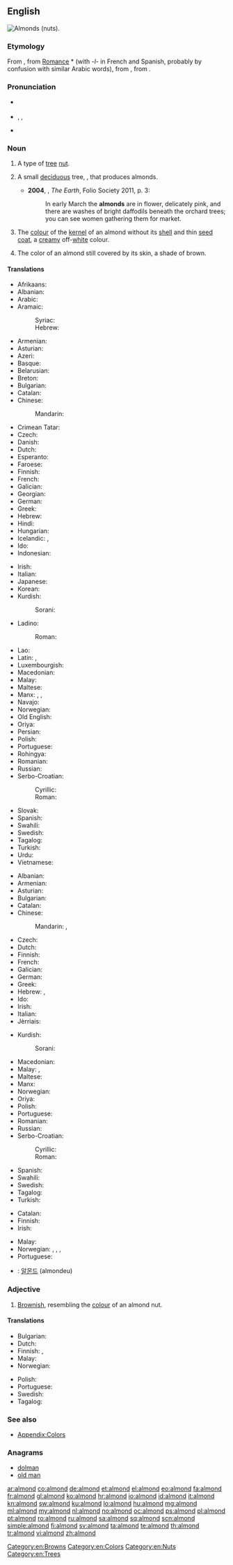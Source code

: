 ==English==

[[Image:Almonds.jpg|thumb|right|Almonds (nuts).]]
{{wikipedia}}
{{wikispecies|Prunus dulcis}}

===Etymology===
From {{etyl|fro|en}} {{term|almande|lang=fro}}, from [[Romance]] *{{term||amendla}} (with ''-l-'' in French and Spanish, probably by confusion with similar Arabic words), from {{etyl|la|en}} {{term|amygdala|lang=la}}, from {{etyl|grc|en}} {{term|ἀμυγδάλη|sc=polytonic|lang=grc|tr=amugdala}}.

===Pronunciation===
* {{a|UK}} {{IPA|/ˈɑːmənd/}}
* {{a|US}} {{IPA|/ˈɑmənd/}}, {{IPA|/ˈɑlmənd/}}, {{IPA|/æmənd/}}
* {{audio|en-us-almond.ogg|Audio (US)}}

===Noun===
{{en-noun|~}}

# {{context|countable|lang=en}} A type of [[tree]] [[nut]].
# {{context|countable|lang=en}} A small [[deciduous]] tree, {{taxlink|Prunus dulcis|species}}, that produces almonds.
#* '''2004''', {{w|Richard Fortey}}, ''The Earth'', Folio Society 2011, p. 3:
#*: In early March the '''almonds''' are in flower, delicately pink, and there are washes of bright daffodils beneath the orchard trees; you can see women gathering them for market.
# {{context|uncountable|lang=en}} The [[colour]] of the [[kernel]] of an almond without its [[shell]] and thin [[seed coat]], a [[creamy]] off-[[white]] colour.
#: {{color panel|almond|FFEBCD}}<!--this is the hex tripled used for the X11 BlanchedAlmond color-->
# {{context|uncountable|lang=en}} The color of an almond still covered by its skin, a shade of brown.
#: {{color panel|almond|A67B5B}}

====Translations====
{{trans-top|nut}}
* Afrikaans: {{t-|af|amandel}}
* Albanian: {{t+|sq|bajame}}
* Arabic: {{t-|ar|لوز|tr=lauz|m}}
* Aramaic:
*: Syriac: {{tø|arc|ܠܘܙܐ|tr=lūzā, lūzo|c}}
*: Hebrew: {{tø|arc|לוזא|tr=lūzā, lūzo|c}}
* Armenian: {{t-|hy|նուշ|tr=nuš}}
* Asturian: {{t-|ast|almendra|f}}
* Azeri: {{t+|az|badam}}
* Basque: {{t+|eu|almendra}}
* Belarusian: {{t-|be|міндаль|m|tr=mindaĺ|sc=Cyrl}}
* Breton: {{t+|br|alamandez|p}}
* Bulgarian: {{t+|bg|бадем}}
* Catalan: {{t-|ca|ametlla|f}}
* Chinese:
*: Mandarin: {{t|cmn|扁桃|tr=biǎntáo}}
* Crimean Tatar: {{tø|crh|badem}}
* Czech: {{t+|cs|mandle|f}}
* Danish: {{t+|da|mandel}}
* Dutch: {{t+|nl|amandel|f}}
* Esperanto: {{t+|eo|migdalo}}
* Faroese: {{t-|fo|mandla|f}}
* Finnish: {{t+|fi|manteli}}
* French: {{t+|fr|amande|f}}
* Galician: {{t+|gl|améndoa|f}}
* Georgian: {{t-|ka|ნუში|tr=nushi|sc=Geor}}
* German: {{t+|de|Mandel|f}}
* Greek: {{t+|el|αμύγδαλο|n|tr=amýdgalo}}
* Hebrew: {{t+|he|שקד|tr=shaked|m}}
* Hindi: {{t-|hi|बादाम|tr=bādām}}
* Hungarian: {{t+|hu|mandula}}
* Icelandic: {{t+|is|mandla|f}}, {{t-|is|sætmandla|f}}
* Ido: {{t+|io|mandelo}}
* Indonesian: {{t-|id|buah badam}}
{{trans-mid}}
* Irish: {{t-|ga|almóinn|f}}
* Italian: {{t+|it|mandorla|f}}
* Japanese: {{t+|ja|アーモンド|tr=āmondo}}
* Korean: {{t+|ko|아몬드|tr=amondeu |sc=Kore}}
* Kurdish:
*: Sorani: {{t+|ku|باده‌م|tr=badem|sc=ku-Arab}}
* Ladino:
*: Roman: {{tø|lad|almendra|f}}
* Lao: {{t-|lo|ແກ່ນອະມັນດ|tr=aekn a mand|sc=Laoo}}
* Latin: {{t-|la|amygdalum}}, {{t-|la|amygdala|f}}
* Luxembourgish: {{t-|lb|Mandel|f}}
* Macedonian: {{t-|mk|бадем|m|tr=bádem}}
* Malay: {{t-|ms|badam}}
* Maltese: {{t-|mt|lewża|f}}
* Manx: {{t-|gv|almon|m}}, {{t-|gv|cro almon|m}}, {{t-|gv|cro Greagagh|m}}
* Navajo: {{tø|nv|neeshchʼííʼ hááheeshchiiʼí}}
* Norwegian: {{t-|no|mandel|m}}
* Old English: {{t-|ang|āmigdal}}
* Oriya: {{t-|or|ପେସ୍ତାବାଦାମ|sc=Orya}}
* Persian: {{t+|fa|بادام|tr=bādām}}
* Polish: {{t+|pl|migdał|m}}
* Portuguese: {{t+|pt|amêndoa|f}}
* Rohingya: {{tø|rhg|badam}}
* Romanian: {{t+|ro|migdală|f}}
* Russian: {{t+|ru|минда́ль|m|tr=mindál'}}
* Serbo-Croatian:
*: Cyrillic: {{t-|sh|бадем|m}}
*: Roman: {{t-|sh|badem|m}}
* Slovak: {{t-|sk|mandľa|f}}
* Spanish: {{t+|es|almendra|f}}
* Swahili: {{t+|sw|lozi}}
* Swedish: {{t+|sv|mandel|c}}
* Tagalog: {{t+|tl|pili}}
* Turkish: {{t+|tr|badem}}
* Urdu: {{t-|ur|بادام|tr=bādām}}
* Vietnamese: {{t-|vi|hạnh nhân}}
{{trans-bottom}}

{{trans-top|tree}}
* Albanian: {{t+|sq|bajame}}
* Armenian: {{t-|hy|նշենի|tr=nšeni}}
* Asturian: {{t-|ast|almendral|m}}
* Bulgarian: {{t+|bg|бадем}}
* Catalan: {{t-|ca|ametller|m}}
* Chinese:
*: Mandarin: {{t|cmn|扁桃樹}}, {{t|cmn|扁桃树|tr=biǎntáo shù}}
* Czech: {{t-|cs|mandloň|f}}
* Dutch: {{t+|nl|amandelboom|m}}
* Finnish: {{t-|fi|mantelipuu}}
* French: {{t+|fr|amandier|m}}
* Galician: {{t+|gl|amendoeira|f}}
* German: {{t-|de|Mandelbaum|m}}
* Greek: {{t+|el|αμυγδαλιά|f|tr=amygdaliá}}
* Hebrew: {{t+|he|שקד|m|tr=shakéd}}, {{t-|he|שקדיה|f|tr=shkediyá}}
* Ido: {{t+|io|mandeliero}}
* Irish: {{t-|ga|crann almóinní|m}}
* Italian: {{t-|it|mandorlo|m}}
* Jèrriais: {{tø|roa-jer|almandgi|m}}
{{trans-mid}}
* Kurdish:
*: Sorani: {{t-|ku|داری چوالا}}
* Macedonian: {{t-|mk|бадем|m|tr=bádem}}
* Malay: {{t-|ms|pokok badam}}, {{t-|ms|badam}}
* Maltese: {{t-|mt|lewża|f}}
* Manx: {{t-|gv|billey almon|m}}
* Norwegian: {{t-|no|mandeltre|n}}
* Oriya: {{t-|or|ପେସ୍ତାବାଦାମ|sc=Orya}}
* Polish: {{t-|pl|migdałowiec|m}}
* Portuguese: {{t+|pt|amendoeira|f}}
* Romanian: {{t+|ro|migdal|m}}
* Russian: {{t+|ru|минда́ль|m|tr=mindál'}}
* Serbo-Croatian:
*: Cyrillic: {{t-|sh|бадем|m}}
*: Roman: {{t-|sh|badem|m}}
* Spanish: {{t+|es|almendro|m}}
* Swahili: {{t-|sw|mlozi}}
* Swedish: {{t-|sv|mandelträd|n}}
* Tagalog: {{t-|tl|almón}}
* Turkish: {{t+|tr|badem}}
{{trans-bottom}}

{{trans-top|colour}}
* Catalan: {{t-|ca|ametlla|f}} {{qualifier|rare}}
* Finnish: {{t-|fi|mantelinvalkoinen}}
* Irish: {{t-|ga|dath na halmóinne|m}}
{{trans-mid}}
* Malay: {{t-|ms|badam}}
* Norwegian: {{t-|no|mandelfarga}}, {{t-|no|mandelfarva}}, {{t-|no|mandelfarget}}, {{t-|no|mandelfarvet}}
* Portuguese: {{t+|pt|amêndoa}}
{{trans-bottom}}

{{checktrans-top}}
<!--Remove this section once all of the translations below have been moved into the tables above.-->
* {{ttbc|ko}}: [[알몬드]] (almondeu)
{{trans-bottom}}

===Adjective===
{{en-adj}}

# [[brownish|Brownish]], resembling the [[colour]] of an almond nut.

====Translations====
{{trans-top|resembling the colour of an almond nut}}
* Bulgarian: {{t-|bg|бадемов}}
* Dutch: {{t-|nl|amandelkleurig}}
* Finnish: {{t-|fi|mantelinvärinen}}, {{t-|fi|mantelinvalkoinen}}
* Malay: {{t-|ms|badam}}
* Norwegian: {{t-|no|mandelfarget}}
{{trans-mid}}
* Polish: {{t+|pl|migdałowy}}
* Portuguese: {{t-|pt|amendoado}}
* Swedish: {{t-|sv|mandelfärgad}}
* Tagalog: {{t+|tl|almon}}
{{trans-bottom}}

===See also===
* [[Appendix:Colors]]

===Anagrams===
* [[dolman#English|dolman]]
* [[old man#English|old man]]

[[Category:en:Browns]]
[[Category:en:Colors]]
[[Category:en:Nuts]]
[[Category:en:Trees]]

[[ar:almond]]
[[co:almond]]
[[de:almond]]
[[et:almond]]
[[el:almond]]
[[eo:almond]]
[[fa:almond]]
[[fr:almond]]
[[gl:almond]]
[[ko:almond]]
[[hr:almond]]
[[io:almond]]
[[id:almond]]
[[it:almond]]
[[kn:almond]]
[[sw:almond]]
[[ku:almond]]
[[lo:almond]]
[[hu:almond]]
[[mg:almond]]
[[ml:almond]]
[[my:almond]]
[[nl:almond]]
[[no:almond]]
[[oc:almond]]
[[ps:almond]]
[[pl:almond]]
[[pt:almond]]
[[ro:almond]]
[[ru:almond]]
[[sa:almond]]
[[sq:almond]]
[[scn:almond]]
[[simple:almond]]
[[fi:almond]]
[[sv:almond]]
[[ta:almond]]
[[te:almond]]
[[th:almond]]
[[tr:almond]]
[[vi:almond]]
[[zh:almond]]